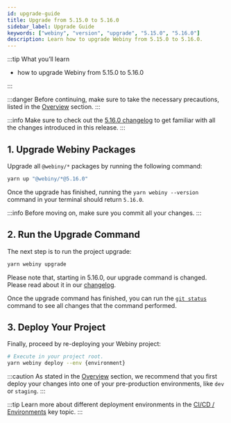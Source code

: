 ```yaml
---
id: upgrade-guide
title: Upgrade from 5.15.0 to 5.16.0
sidebar_label: Upgrade Guide
keywords: ["webiny", "version", "upgrade", "5.15.0", "5.16.0"]
description: Learn how to upgrade Webiny from 5.15.0 to 5.16.0.
---
```


:::tip What you’ll learn

- how to upgrade Webiny from 5.15.0 to 5.16.0

:::

:::danger
Before continuing, make sure to take the necessary precautions, listed in the [Overview](/docs/how-to-guides/upgrade-webiny#-precaution-measures) section.
:::

:::info
Make sure to check out the [5.16.0 changelog](/docs/release-notes/5.16.0/changelog) to get familiar with all the changes introduced in this release.
:::

## 1. Upgrade Webiny Packages

Upgrade all `@webiny/*` packages by running the following command:

```bash
yarn up "@webiny/*@5.16.0"
```

Once the upgrade has finished, running the `yarn webiny --version` command in your terminal should return `5.16.0`.

:::info
Before moving on, make sure you commit all your changes.
:::

## 2. Run the Upgrade Command

The next step is to run the project upgrade:

```bash
yarn webiny upgrade
```

Please note that, starting in 5.16.0, our upgrade command is changed. Please read about it in our [changelog](/docs/release-notes/5.16.0/changelog).

Once the upgrade command has finished, you can run the [`git status`](https://git-scm.com/docs/git-status) command to see all changes that the command performed.

## 3. Deploy Your Project

Finally, proceed by re-deploying your Webiny project:

```bash
# Execute in your project root.
yarn webiny deploy --env {environment}
```

:::caution
As stated in the [Overview](/docs/how-to-guides/upgrade-webiny#pre-production-environments-first) section, we recommend that you first deploy your changes into one of your pre-production environments, like `dev` or `staging`.
:::

:::tip
Learn more about different deployment environments in the [CI/CD / Environments](/docs/key-topics/ci-cd/environments) key topic.
:::
